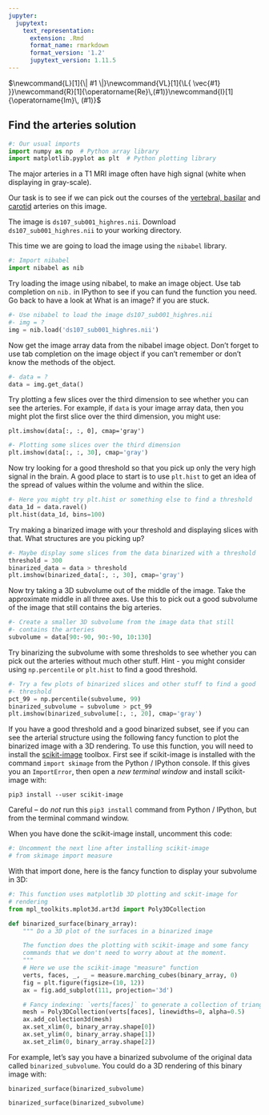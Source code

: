 ```yaml
---
jupyter:
  jupytext:
    text_representation:
      extension: .Rmd
      format_name: rmarkdown
      format_version: '1.2'
      jupytext_version: 1.11.5
---
```


$\newcommand{L}[1]{\| #1 \|}\newcommand{VL}[1]{\L{ \vec{#1} }}\newcommand{R}[1]{\operatorname{Re}\,(#1)}\newcommand{I}[1]{\operatorname{Im}\, (#1)}$

## Find the arteries solution

```python
#: Our usual imports
import numpy as np  # Python array library
import matplotlib.pyplot as plt  # Python plotting library
```

The major arteries in a T1 MRI image often have high signal (white when
displaying in gray-scale).

Our task is to see if we can pick out the courses of the [vertebral, basilar](http://en.wikipedia.org/wiki/Vertebral_artery#mediaviewer/File:Vertebral_artery_3D_AP.jpg)
and [carotid](http://en.wikipedia.org/wiki/Internal_carotid_artery#mediaviewer/File:Magnetic_resonance_angiogram_of_segments_of_the_internal_carotid_artery.jpg)
arteries on this image.

The image is `ds107_sub001_highres.nii`. Download
`ds107_sub001_highres.nii` to your working directory.

This time we are going to load the image using the `nibabel` library.

```python
#: Import nibabel
import nibabel as nib
```

Try loading the image using nibabel, to make an image object. Use tab
completion on `nib.` in IPython to see if you can fund the function you
need.  Go back to have a look at What is an image? if
you are stuck.

```python
#- Use nibabel to load the image ds107_sub001_highres.nii
#- img = ?
img = nib.load('ds107_sub001_highres.nii')
```

Now get the image array data from the nibabel image object. Don’t forget to
use tab completion on the image object if you can’t remember or don’t know the
methods of the object.

```python
#- data = ?
data = img.get_data()
```

Try plotting a few slices over the third dimension to see whether you can see
the arteries. For example, if `data` is your image array data, then you
might plot the first slice over the third dimension, you might use:

```
plt.imshow(data[:, :, 0], cmap='gray')
```

```python
#- Plotting some slices over the third dimension
plt.imshow(data[:, :, 30], cmap='gray')
```

Now try looking for a good threshold so that you pick up only the very high
signal in the brain. A good place to start is to use `plt.hist` to get an
idea of the spread of values within the volume and within the slice.

```python
#- Here you might try plt.hist or something else to find a threshold
data_1d = data.ravel()
plt.hist(data_1d, bins=100)
```

Try making a binarized image with your threshold and displaying slices
with that. What structures are you picking up?

```python
#- Maybe display some slices from the data binarized with a threshold
threshold = 300
binarized_data = data > threshold
plt.imshow(binarized_data[:, :, 30], cmap='gray')
```

Now try taking a 3D subvolume out of the middle of the image.  Take the approximate
middle in all three axes.  Use this to pick out a good subvolume of the image
that still contains the big arteries.

```python
#- Create a smaller 3D subvolume from the image data that still
#- contains the arteries
subvolume = data[90:-90, 90:-90, 10:130]
```

Try binarizing the subvolume with some thresholds to see whether you can pick
out the arteries without much other stuff. Hint - you might consider using
`np.percentile` or `plt.hist` to find a good threshold.

```python
#- Try a few plots of binarized slices and other stuff to find a good
#- threshold
pct_99 = np.percentile(subvolume, 99)
binarized_subvolume = subvolume > pct_99
plt.imshow(binarized_subvolume[:, :, 20], cmap='gray')
```

If you have a good threshold and a good binarized subset, see if you can see
the arterial structure using the following fancy function to plot the
binarized image with a 3D rendering.  To use this function, you will need to
install the [scikit-image](http://scikit-image.org/) toolbox.  First see if scikit-image is installed
with the command `import skimage` from the Python / IPython console.  If
this gives you an `ImportError`, then open a *new terminal window* and
install scikit-image with:

```
pip3 install --user scikit-image
```

Careful – do *not* run this `pip3 install` command from Python / IPython,
but from the terminal command window.

When you have done the scikit-image install, uncomment this code:

```python
#: Uncomment the next line after installing scikit-image
# from skimage import measure
```

With that import done, here is the fancy function to display your subvolume in
3D:

```python
#: This function uses matplotlib 3D plotting and sckit-image for
# rendering
from mpl_toolkits.mplot3d.art3d import Poly3DCollection

def binarized_surface(binary_array):
    """ Do a 3D plot of the surfaces in a binarized image

    The function does the plotting with scikit-image and some fancy
    commands that we don't need to worry about at the moment.
    """
    # Here we use the scikit-image "measure" function
    verts, faces, _, _ = measure.marching_cubes(binary_array, 0)
    fig = plt.figure(figsize=(10, 12))
    ax = fig.add_subplot(111, projection='3d')

    # Fancy indexing: `verts[faces]` to generate a collection of triangles
    mesh = Poly3DCollection(verts[faces], linewidths=0, alpha=0.5)
    ax.add_collection3d(mesh)
    ax.set_xlim(0, binary_array.shape[0])
    ax.set_ylim(0, binary_array.shape[1])
    ax.set_zlim(0, binary_array.shape[2])
```

For example, let’s say you have a binarized subvolume of the original
data called `binarized_subvolume`. You could do a 3D rendering of this
binary image with:

```
binarized_surface(binarized_subvolume)
```

```python
binarized_surface(binarized_subvolume)
```

<!-- vim:ft=rst -->
<!-- Course -->
<!-- BIC -->
<!-- Python distributions -->
<!-- Version control -->
<!-- Editors -->
<!-- Python and common libraries -->
<!-- IPython -->
<!-- Virtualenv and helpers -->
<!-- Pypi and packaging -->
<!-- Mac development -->
<!-- Windows development -->
<!-- Nipy and friends -->
<!-- FMRI datasets -->
<!-- Languages -->
<!-- Imaging software -->
<!-- Installation -->
<!-- Tutorials -->
<!-- MB tutorials -->
<!-- Ideas -->
<!-- Psych-214 -->
<!-- People -->
<!-- Licenses -->
<!-- Neuroimaging stuff -->
<!-- OpenFMRI projects -->
<!-- Unix -->
<!-- Substitutions -->
